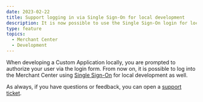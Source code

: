 ```yaml
---
date: 2023-02-22
title: Support logging in via Single Sign-On for local development
description: It is now possible to use the Single Sign-On login for local development.
type: feature
topics:
  - Merchant Center
  - Development
---
```


When developing a Custom Application locally, you are prompted to authorize your user via the login form. From now on, it is possible to log into the Merchant Center using [Single Sign-On](https://docs.commercetools.com/merchant-center/single-sign-on) for local development as well.

As always, if you have questions or feedback, you can open a [support ticket](https://support.commercetools.com).
